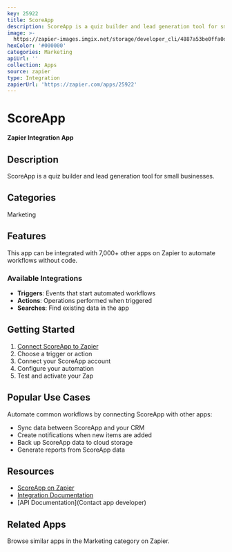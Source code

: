 ```yaml
---
key: 25922
title: ScoreApp
description: ScoreApp is a quiz builder and lead generation tool for small businesses.
image: >-
  https://zapier-images.imgix.net/storage/developer_cli/4887a53be0ffa0d2105944c84779765d.png?auto=format%2Ccompress&ixlib=python-3.0.0&q=50
hexColor: '#000000'
categories: Marketing
apiUrl: ''
collection: Apps
source: zapier
type: Integration
zapierUrl: 'https://zapier.com/apps/25922'
---
```

# ScoreApp

**Zapier Integration App**

## Description

ScoreApp is a quiz builder and lead generation tool for small businesses.

## Categories

Marketing

## Features

This app can be integrated with 7,000+ other apps on Zapier to automate workflows without code.

### Available Integrations

- **Triggers**: Events that start automated workflows
- **Actions**: Operations performed when triggered
- **Searches**: Find existing data in the app

## Getting Started

1. [Connect ScoreApp to Zapier](https://zapier.com/apps/25922)
2. Choose a trigger or action
3. Connect your ScoreApp account
4. Configure your automation
5. Test and activate your Zap

## Popular Use Cases

Automate common workflows by connecting ScoreApp with other apps:

- Sync data between ScoreApp and your CRM
- Create notifications when new items are added
- Back up ScoreApp data to cloud storage
- Generate reports from ScoreApp data

## Resources

- [ScoreApp on Zapier](https://zapier.com/apps/25922)
- [Integration Documentation](https://zapier.com/apps/25922/integrations)
- [API Documentation](Contact app developer)

## Related Apps

Browse similar apps in the Marketing category on Zapier.
